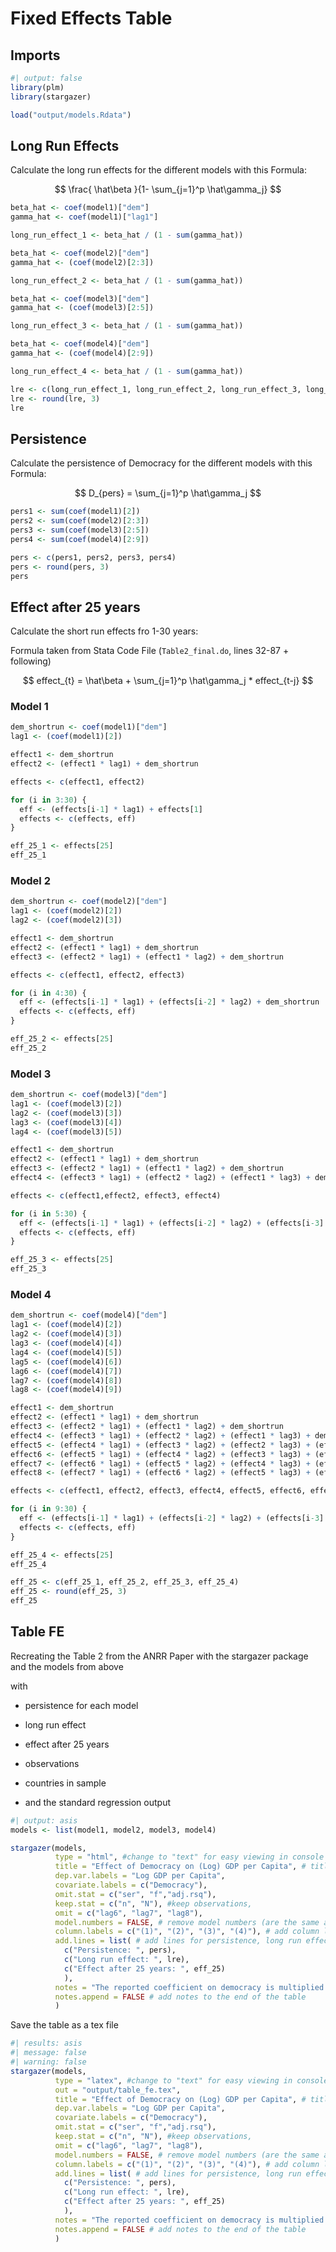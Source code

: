 # Fixed Effects Table

## Imports

```r
#| output: false
library(plm)
library(stargazer)
```


```r
load("output/models.Rdata")
```

## Long Run Effects

Calculate the long run effects for the different models with this Formula:

$$
\frac{ \hat\beta }{1- \sum_{j=1}^p \hat\gamma_j}
$$


```r
beta_hat <- coef(model1)["dem"]
gamma_hat <- coef(model1)["lag1"]

long_run_effect_1 <- beta_hat / (1 - sum(gamma_hat))
```

```r
beta_hat <- coef(model2)["dem"]
gamma_hat <- (coef(model2)[2:3])

long_run_effect_2 <- beta_hat / (1 - sum(gamma_hat))
```


```r
beta_hat <- coef(model3)["dem"]
gamma_hat <- (coef(model3)[2:5])

long_run_effect_3 <- beta_hat / (1 - sum(gamma_hat))
```

```r
beta_hat <- coef(model4)["dem"]
gamma_hat <- (coef(model4)[2:9])

long_run_effect_4 <- beta_hat / (1 - sum(gamma_hat))
```

```r
lre <- c(long_run_effect_1, long_run_effect_2, long_run_effect_3, long_run_effect_4)
lre <- round(lre, 3)
lre
```

## Persistence

Calculate the persistence of Democracy for the different models with this Formula:

$$
D_{pers} = \sum_{j=1}^p \hat\gamma_j
$$

```r
pers1 <- sum(coef(model1)[2])
pers2 <- sum(coef(model2)[2:3])
pers3 <- sum(coef(model3)[2:5])
pers4 <- sum(coef(model4)[2:9])

pers <- c(pers1, pers2, pers3, pers4)
pers <- round(pers, 3)
pers
```

## Effect after 25 years

Calculate the short run effects fro 1-30 years:

Formula taken from Stata Code File (`Table2_final.do`, lines 32-87 + following)

$$
effect_{t} = \hat\beta + \sum_{j=1}^p \hat\gamma_j * effect_{t-j}
$$


### Model 1

```r
dem_shortrun <- coef(model1)["dem"]
lag1 <- (coef(model1)[2])
```

```r
effect1 <- dem_shortrun
effect2 <- (effect1 * lag1) + dem_shortrun

effects <- c(effect1, effect2)
```

```r
for (i in 3:30) {
  eff <- (effects[i-1] * lag1) + effects[1]
  effects <- c(effects, eff)
}
```

```r
eff_25_1 <- effects[25]
eff_25_1
```


### Model 2

```r
dem_shortrun <- coef(model2)["dem"]
lag1 <- (coef(model2)[2])
lag2 <- (coef(model2)[3])
```

```r
effect1 <- dem_shortrun
effect2 <- (effect1 * lag1) + dem_shortrun
effect3 <- (effect2 * lag1) + (effect1 * lag2) + dem_shortrun

effects <- c(effect1, effect2, effect3)
```

```r
for (i in 4:30) {
  eff <- (effects[i-1] * lag1) + (effects[i-2] * lag2) + dem_shortrun
  effects <- c(effects, eff)
}
```

```r
eff_25_2 <- effects[25]
eff_25_2
```

### Model 3

```r
dem_shortrun <- coef(model3)["dem"]
lag1 <- (coef(model3)[2])
lag2 <- (coef(model3)[3])
lag3 <- (coef(model3)[4])
lag4 <- (coef(model3)[5])
```

```r
effect1 <- dem_shortrun
effect2 <- (effect1 * lag1) + dem_shortrun
effect3 <- (effect2 * lag1) + (effect1 * lag2) + dem_shortrun
effect4 <- (effect3 * lag1) + (effect2 * lag2) + (effect1 * lag3) + dem_shortrun

effects <- c(effect1,effect2, effect3, effect4)
```

```r
for (i in 5:30) {
  eff <- (effects[i-1] * lag1) + (effects[i-2] * lag2) + (effects[i-3] * lag3) + (effects[i-4] * lag4) + dem_shortrun
  effects <- c(effects, eff)
}
```

```r
eff_25_3 <- effects[25]
eff_25_3
```

### Model 4

```r
dem_shortrun <- coef(model4)["dem"]
lag1 <- (coef(model4)[2])
lag2 <- (coef(model4)[3])
lag3 <- (coef(model4)[4])
lag4 <- (coef(model4)[5])
lag5 <- (coef(model4)[6])
lag6 <- (coef(model4)[7])
lag7 <- (coef(model4)[8])
lag8 <- (coef(model4)[9])
```

```r
effect1 <- dem_shortrun
effect2 <- (effect1 * lag1) + dem_shortrun
effect3 <- (effect2 * lag1) + (effect1 * lag2) + dem_shortrun
effect4 <- (effect3 * lag1) + (effect2 * lag2) + (effect1 * lag3) + dem_shortrun
effect5 <- (effect4 * lag1) + (effect3 * lag2) + (effect2 * lag3) + (effect1 * lag4) + dem_shortrun
effect6 <- (effect5 * lag1) + (effect4 * lag2) + (effect3 * lag3) + (effect2 * lag4) + (effect1 * lag5) + dem_shortrun
effect7 <- (effect6 * lag1) + (effect5 * lag2) + (effect4 * lag3) + (effect3 * lag4) + (effect2 * lag5) + (effect1 * lag6) + dem_shortrun
effect8 <- (effect7 * lag1) + (effect6 * lag2) + (effect5 * lag3) + (effect4 * lag4) + (effect3 * lag5) + (effect2 * lag6) + (effect1 * lag7) + dem_shortrun

effects <- c(effect1, effect2, effect3, effect4, effect5, effect6, effect7, effect8)
```

```r
for (i in 9:30) {
  eff <- (effects[i-1] * lag1) + (effects[i-2] * lag2) + (effects[i-3] * lag3) + (effects[i-4] * lag4) + (effects[i-5] * lag5) + (effects[i-6] * lag6) + (effects[i-7] * lag7) + (effects[i-8] * lag8) + dem_shortrun
  effects <- c(effects, eff)
}
```

```r
eff_25_4 <- effects[25]
eff_25_4
```

```r
eff_25 <- c(eff_25_1, eff_25_2, eff_25_3, eff_25_4)
eff_25 <- round(eff_25, 3)
eff_25
```


## Table FE

Recreating the Table 2 from the ANRR Paper with the stargazer package and the models from above

with

- persistence for each model

- long run effect

- effect after 25 years

- observations

- countries in sample

- and the standard regression output


```r
#| output: asis
models <- list(model1, model2, model3, model4)

stargazer(models, 
          type = "html", #change to "text" for easy viewing in console
          title = "Effect of Democracy on (Log) GDP per Capita", # title
          dep.var.labels = "Log GDP per Capita",  
          covariate.labels = c("Democracy"),
          omit.stat = c("ser", "f","adj.rsq"), 
          keep.stat = c("n", "N"), #keep observations,
          omit = c("lag6", "lag7", "lag8"),
          model.numbers = FALSE, # remove model numbers (are the same as column labels)
          column.labels = c("(1)", "(2)", "(3)", "(4)"), # add column labels
          add.lines = list( # add lines for persistence, long run effect and effect after 25 years
            c("Persistence: ", pers), 
            c("Long run effect: ", lre),
            c("Effect after 25 years: ", eff_25)
            ),
          notes = "The reported coefficient on democracy is multiplied by 100. Replication of Table 2 in ANRR (2019)",
          notes.append = FALSE # add notes to the end of the table
          )
```
Save the table as a tex file
```r
#| results: asis 
#| message: false
#| warning: false
stargazer(models, 
          type = "latex", #change to "text" for easy viewing in console
          out = "output/table_fe.tex",
          title = "Effect of Democracy on (Log) GDP per Capita", # title
          dep.var.labels = "Log GDP per Capita",  
          covariate.labels = c("Democracy"),
          omit.stat = c("ser", "f","adj.rsq"), 
          keep.stat = c("n", "N"), #keep observations,
          omit = c("lag6", "lag7", "lag8"),
          model.numbers = FALSE, # remove model numbers (are the same as column labels)
          column.labels = c("(1)", "(2)", "(3)", "(4)"), # add column labels
          add.lines = list( # add lines for persistence, long run effect and effect after 25 years
            c("Persistence: ", pers), 
            c("Long run effect: ", lre),
            c("Effect after 25 years: ", eff_25)
            ),
          notes = "The reported coefficient on democracy is multiplied by 100. Replication of Table 2 in ANRR (2019)",
          notes.append = FALSE # add notes to the end of the table
          )
```